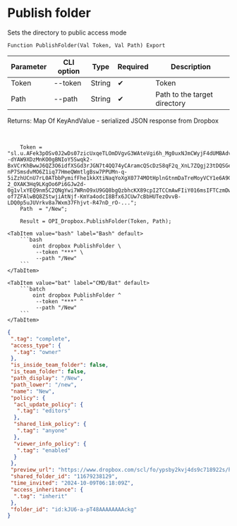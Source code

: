 ﻿---
sidebar_position: 1
---


# Publish folder
 Sets the directory to public access mode



`Function PublishFolder(Val Token, Val Path) Export`

  | Parameter | CLI option | Type | Required | Description |
  |-|-|-|-|-|
  | Token | --token | String | &#x2714; | Token |
  | Path | --path | String | &#x2714; | Path to the target directory |

  
  Returns:  Map Of KeyAndValue - serialized JSON response from Dropbox

<br/>




```bsl title="1C:Enterprise/OneScript code example"
    Token = "sl.u.AFek3pOSv0J2wDs07zicUxqeTLOmDVgvG3WAteVgi6h_Mg0uxNJmCWyjF4dUMBAdvOI4FsoQF--dYAW9XDzMnKO0gBNIoY5Swqk2-BxVCrKhBwwJ6QZ3O6idfXSGd3rJGN7t4QQ74yCAramcQScDzS8qF2q_XnL7ZQgj23tDQSGeR5eVr5dCNYLYRwGW7PSiCIjBahF6ONAsAEu12gYOLCGXVUz_KHC2r2FcU9g5HXRG98f7Oj8CYvAefpveb_Y6dacVOm1lDUVNx3QAX25rjfekBKpaZl_SZKvbxOp6J6RyFS4T4mfL_rElrLE2omIbc26pet_jbcX2xih6QyVttNENtrxm-nP7SmsdvMO6Z1iq77HmeQWmtlgBsw7PPUMn-q-5iZzhUCnU7rL0ATbbPymifFhe1kkXtiNaqYoXgX0774MOtHplnGtnmDaTreMoyVCY1e6A9GXyx9-2_OXAK3Hq9LKgOo6Pi6GJw2d-0g1vlxYEQ9nm5C2QNgYwi7WRnO9xU9GQ8bgQzbhcKX89cpI2TCCmAwFIiY016msIFTCzmDwGk0ppwg5N7a7q4wE0CmXOzz8HfjLjgog8F4dU_3oDAQDbmY5w1z0dB56sfNBRpNQZWRIeoV0uWKCXKGvYGOW-of7ZFAlwBQ8ZStwjiAtNjf-KmYa4odcI8Bfx6JCUw7cBbHUTezOvvB-LDQ0p5uJUVrkv8a7Wxm37Fhjvt-R47nD_rO-...";
    Path  = "/New";

    Result = OPI_Dropbox.PublishFolder(Token, Path);
```
 

 <Tabs>
  
    <TabItem value="bash" label="Bash" default>
        ```bash
            oint dropbox PublishFolder \
             --token "***" \
             --path "/New"
        ```
    </TabItem>
  
    <TabItem value="bat" label="CMD/Bat" default>
        ```batch
            oint dropbox PublishFolder ^
             --token "***" ^
             --path "/New"
        ```
    </TabItem>
</Tabs>


```json title="Result"
{
 ".tag": "complete",
 "access_type": {
  ".tag": "owner"
 },
 "is_inside_team_folder": false,
 "is_team_folder": false,
 "path_display": "/New",
 "path_lower": "/new",
 "name": "New",
 "policy": {
  "acl_update_policy": {
   ".tag": "editors"
  },
  "shared_link_policy": {
   ".tag": "anyone"
  },
  "viewer_info_policy": {
   ".tag": "enabled"
  }
 },
 "preview_url": "https://www.dropbox.com/scl/fo/ypsby2kvj4ds9c718922s/h?dl=0",
 "shared_folder_id": "11679238129",
 "time_invited": "2024-10-09T06:18:09Z",
 "access_inheritance": {
  ".tag": "inherit"
 },
 "folder_id": "id:kJU6-a-pT48AAAAAAAAckg"
}
```
